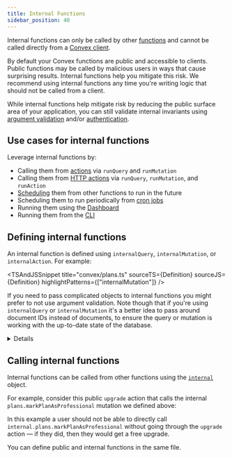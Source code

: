 ```yaml
---
title: Internal Functions
sidebar_position: 40
---
```



Internal functions can only be called by other [functions](/docs/functions.mdx)
and cannot be called directly from a [Convex client](/docs/client/react.mdx).

By default your Convex functions are public and accessible to clients. Public
functions may be called by malicious users in ways that cause surprising
results. Internal functions help you mitigate this risk. We recommend using
internal functions any time you're writing logic that should not be called from
a client.

While internal functions help mitigate risk by reducing the public surface area
of your application, you can still validate internal invariants using
[argument validation](/docs/functions/args-validation.mdx) and/or
[authentication](/docs/auth/functions-auth.mdx).

## Use cases for internal functions

Leverage internal functions by:

- Calling them from [actions](/docs/functions/actions.mdx#action-context) via
  `runQuery` and `runMutation`
- Calling them from [HTTP actions](/docs/functions/http-actions.mdx) via
  `runQuery`, `runMutation`, and `runAction`
- [Scheduling](/docs/scheduling/scheduled-functions.mdx) them from other
  functions to run in the future
- Scheduling them to run periodically from
  [cron jobs](/docs/scheduling/cron-jobs.mdx)
- Running them using the
  [Dashboard](/docs/dashboard/deployments/functions.md#running-functions)
- Running them from the [CLI](/docs/cli.md#run-convex-functions)

## Defining internal functions

An internal function is defined using `internalQuery`, `internalMutation`, or
`internalAction`. For example:

<TSAndJSSnippet
  title="convex/plans.ts"
  sourceTS={Definition}
  sourceJS={Definition}
  highlightPatterns={["internalMutation"]}
/>

If you need to pass complicated objects to internal functions you might prefer
to not use argument validation. Note though that if you're using `internalQuery`
or `internalMutation` it's a better idea to pass around document IDs instead of
documents, to ensure the query or mutation is working with the up-to-date state
of the database.

<Details summary="Internal function without argument validation">

<TSAndJSSnippet
  title="convex/plans.ts"
  sourceTS={DefinitionWithoutValidationTS}
  sourceJS={DefinitionWithoutValidationJS}
  highlightPatterns={[": {"]}
/>

</Details>

## Calling internal functions

Internal functions can be called from other functions using the
[`internal`](/generated-api/api#internal) object.

For example, consider this public `upgrade` action that calls the internal
`plans.markPlanAsProfessional` mutation we defined above:

<TSAndJSSnippet title="convex/changes.ts" sourceTS={Call} sourceJS={Call} />

In this example a user should not be able to directly call
`internal.plans.markPlanAsProfessional` without going through the `upgrade`
action — if they did, then they would get a free upgrade.

You can define public and internal functions in the same file.
